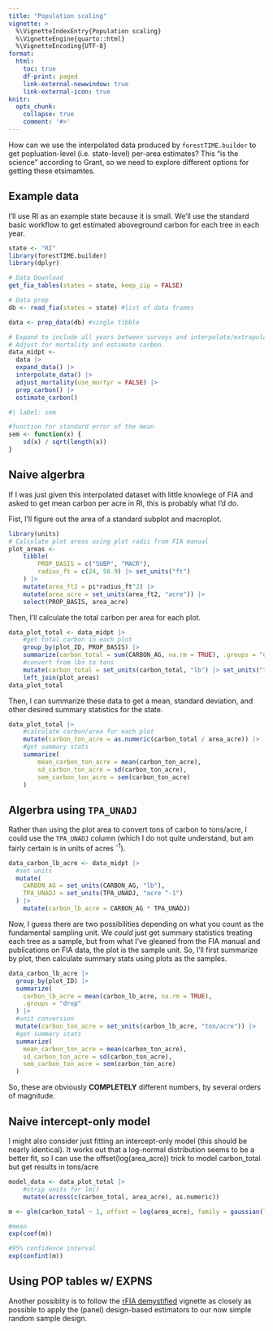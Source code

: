 ```yaml
---
title: "Population scaling"
vignette: >
  %\VignetteIndexEntry{Population scaling}
  %\VignetteEngine{quarto::html}
  %\VignetteEncoding{UTF-8}
format:
  html:
    toc: true
    df-print: paged
    link-external-newwindow: true
    link-external-icon: true
knitr:
  opts_chunk:
    collapse: true
    comment: '#>'
---
```


How can we use the interpolated data produced by `forestTIME.builder` to get popluation-level (i.e. state-level) per-area estimates?  This "is the science" according to Grant, so we need to explore different options for getting these etsimamtes.

## Example data

I'll use RI as an example state because it is small.  We'll use the standard basic workflow to get estimated aboveground carbon for each tree in each year.

```r
state <- "RI"
library(forestTIME.builder)
library(dplyr)

# Data Download
get_fia_tables(states = state, keep_zip = FALSE)

# Data prep
db <- read_fia(states = state) #list of data frames

data <- prep_data(db) #single tibble

# Expand to include all years between surveys and interpolate/extrapolate
# Adjust for mortality and estimate carbon.
data_midpt <-
  data |> 
  expand_data() |>
  interpolate_data() |>
  adjust_mortality(use_mortyr = FALSE) |>
  prep_carbon() |>
  estimate_carbon()
```

```r
#| label: sem

#function for standard error of the mean
sem <- function(x) {
    sd(x) / sqrt(length(x))
}
```

## Naive algerbra

If I was just given this interpolated dataset with little knowlege of FIA and asked to get mean carbon per acre in RI, this is probably what I'd do.

Fist, I'll figure out the area of a standard subplot and macroplot.

```r
library(units)
# Calculate plot areas using plot radii from FIA manual
plot_areas <- 
    tibble(
        PROP_BASIS = c("SUBP", "MACR"),
        radius_ft = c(24, 58.9) |> set_units("ft")
    ) |> 
    mutate(area_ft2 = pi*radius_ft^2) |> 
    mutate(area_acre = set_units(area_ft2, "acre")) |> 
    select(PROP_BASIS, area_acre)
```

Then, I'll calculate the total carbon per area for each plot.

```r
data_plot_total <- data_midpt |> 
    #get total carbon in each plot
    group_by(plot_ID, PROP_BASIS) |> 
    summarize(carbon_total = sum(CARBON_AG, na.rm = TRUE), .groups = "drop") |> 
    #convert from lbs to tons
    mutate(carbon_total = set_units(carbon_total, "lb") |> set_units("ton")) |> 
    left_join(plot_areas) 
data_plot_total
```


Then, I can summarize these data to get a mean, standard deviation, and other desired summary statistics for the state.

```r
data_plot_total |> 
    #calculate carbon/area for each plot
    mutate(carbon_ton_acre = as.numeric(carbon_total / area_acre)) |> 
    #get summary stats
    summarize(
        mean_carbon_ton_acre = mean(carbon_ton_acre),
        sd_carbon_ton_acre = sd(carbon_ton_acre),
        sem_carbon_ton_acre = sem(carbon_ton_acre)
    )
```

## Algerbra using `TPA_UNADJ`

Rather than using the plot area to convert tons of carbon to tons/acre, I could use the `TPA_UNADJ` column (which I do not quite understand, but am fairly certain is in units of acres ^-1^).

```r
data_carbon_lb_acre <- data_midpt |>
  #set units
  mutate(
    CARBON_AG = set_units(CARBON_AG, "lb"),
    TPA_UNADJ = set_units(TPA_UNADJ, "acre ^-1")
  ) |> 
    mutate(carbon_lb_acre = CARBON_AG * TPA_UNADJ) 
```

Now, I guess there are two possibilities depending on what you count as the fundamental sampling unit.  We *could* just get summary statistics treating each tree as a sample, but from what I've gleaned from the FIA manual and publications on FIA data, the plot is the sample unit.  So, I'll first summarize by plot, then calculate summary stats using plots as the samples.

```r
data_carbon_lb_acre |>
  group_by(plot_ID) |>
  summarize(
    carbon_lb_acre = mean(carbon_lb_acre, na.rm = TRUE),
    .groups = "drop"
  ) |>
  #unit conversion
  mutate(carbon_ton_acre = set_units(carbon_lb_acre, "ton/acre")) |> 
  #get summary stats
  summarize(
    mean_carbon_ton_acre = mean(carbon_ton_acre),
    sd_carbon_ton_acre = sd(carbon_ton_acre),
    sem_carbon_ton_acre = sem(carbon_ton_acre)
  )
```

So, these are obviously **COMPLETELY** different numbers, by several orders of magnitude.

## Naive intercept-only model

I might also consider just fitting an intercept-only model (this should be nearly identical).  It works out that a log-normal distribution seems to be a better fit, so I can use the offset(log(area_acre)) trick to model carbon_total but get results in tons/acre

```r
model_data <- data_plot_total |> 
    #strip units for lm()
    mutate(across(c(carbon_total, area_acre), as.numeric))

m <- glm(carbon_total ~ 1, offset = log(area_acre), family = gaussian(link = "log"), data = model_data)

#mean
exp(coef(m))

#95% confidence interval
exp(confint(m))
```

## Using POP tables w/ EXPNS

Another possiblity is to follow the [rFIA demystified](https://doserlab.com/files/rfia/articles/fiademystified#without-sampling-errors) vignette as closely as possible to apply the (panel) design-based estimators to our now simple random sample design.

```r

```